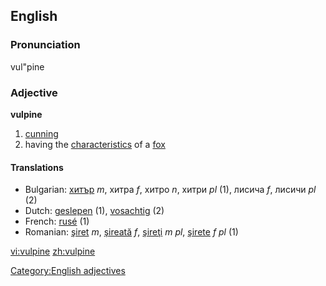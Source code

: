 ==English==

===Pronunciation===
vul"pine

===Adjective===
'''vulpine'''

# [[cunning]]
# having the [[characteristic]]s of a [[fox]]

====Translations====
*Bulgarian: [[хитър]] ''m'', хитра ''f'', хитро ''n'', хитри ''pl'' (1), лисича ''f'', лисичи ''pl'' (2)
*Dutch: [[geslepen]] (1), [[vosachtig]] (2)
*French: [[rusé]] (1)
*Romanian: [[şiret]] ''m'', [[şireată]] ''f'', [[şireţi]] ''m pl'', [[şirete]] ''f pl'' (1)

[[Category:English adjectives]]

[[vi:vulpine]]
[[zh:vulpine]]